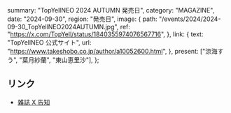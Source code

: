   summary: "TopYellNEO 2024 AUTUMN 発売日",
  category: "MAGAZINE",
  date: "2024-09-30",
  region: "発売日",
  image: {
    path: "/events/2024/2024-09-30_TopYellNEO2024AUTUMN.jpg",
    ref: "https://x.com/TopYell/status/1840355974076567716",
  },
  link: {
    text: "TopYellNEO 公式サイト",
    url: "https://www.takeshobo.co.jp/author/a10052600.html",
  },
  present: ["涼海すう", "葉月紗蘭", "東山恵里沙"],
};

## リンク

- [雑誌 X 告知](https://x.com/TopYell/status/1840355974076567716)
